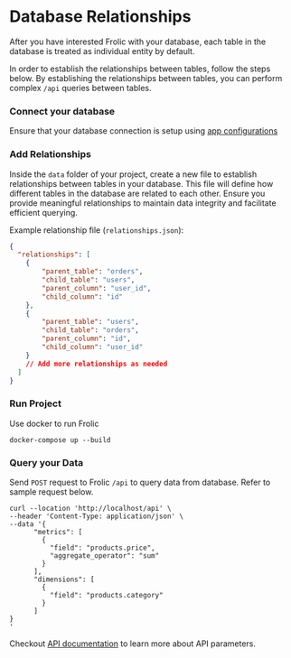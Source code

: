 # Database Relationships

After you have interested Frolic with your database, each table in the database is treated as individual entity by default.

In order to establish the relationships between tables, follow the steps below. By establishing the relationships between tables, you can perform complex `/api` queries between tables.

 
<Steps>

### Connect your database

Ensure that your database connection is setup using [app configurations](/getting-started/app-configurations#database)

### Add Relationships

Inside the `data` folder of your project, create a new file to establish relationships between tables in your database. This file will define how different tables in the database are related to each other. Ensure you provide meaningful relationships to maintain data integrity and facilitate efficient querying.

Example relationship file (`relationships.json`):
```json
{
  "relationships": [
    {
        "parent_table": "orders",
        "child_table": "users",
        "parent_column": "user_id",
        "child_column": "id"
    },
    {
        "parent_table": "users",
        "child_table": "orders",
        "parent_column": "id",
        "child_column": "user_id"
    }
    // Add more relationships as needed
  ]
}
```

### Run Project
 
Use docker to run Frolic

```
docker-compose up --build
```

### Query your Data
 
Send `POST` request to Frolic `/api` to query data from database. Refer to sample request below.

```
curl --location 'http://localhost/api' \
--header 'Content-Type: application/json' \
--data '{
      "metrics": [
        {
          "field": "products.price",
          "aggregate_operator": "sum"
        }
      ],
      "dimensions": [
        {
          "field": "products.category"
        }
      ]
}
'
```

Checkout [API documentation](/api-reference) to learn more about API parameters.


</Steps>
